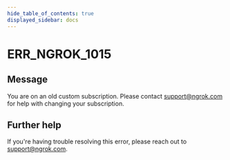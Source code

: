 ```yaml
---
hide_table_of_contents: true
displayed_sidebar: docs
---
```



# ERR_NGROK_1015

## Message

You are on an old custom subscription. Please contact support@ngrok.com for help with changing your subscription.

<ErrorDetails error="err_ngrok_1015" />

## Further help

If you're having trouble resolving this error, please reach out to [support@ngrok.com](mailto:support@ngrok.com?subject=Help%20with%20ERR_NGROK_1015).
